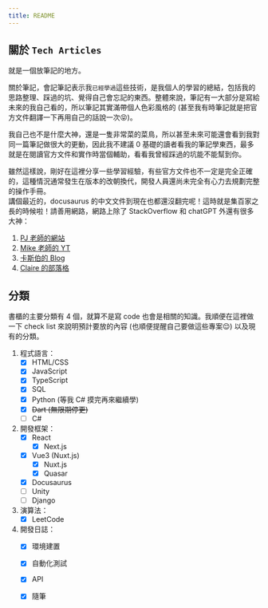 ```yaml
---
title: README
---
```

## 關於 `Tech Articles`
就是一個放筆記的地方。

關於筆記，會記筆記表示我`已經學過`這些技術，是我個人的學習的總結，包括我的思路整理、踩過的坑、覺得自己會忘記的東西。整體來說，筆記有一大部分是寫給未來的我自己看的，所以筆記其實滿帶個人色彩風格的 (甚至我有時筆記就是把官方文件翻譯一下再用自己的話說一次:stuck_out_tongue_closed_eyes:)。

我自己也不是什麼大神，還是一隻非常菜的菜鳥，所以甚至未來可能還會看到我對同一篇筆記做很大的更動，因此我不建議 0 基礎的讀者看我的筆記學東西，最多就是在閱讀官方文件和實作時當個輔助，看看我曾經踩過的坑能不能幫到你。

雖然這樣說，剛好在這裡分享一些學習經驗，有些官方文件也不一定是完全正確的，這種情況通常發生在版本的改朝換代，開發人員還尚未完全有心力去規劃完整的操作手冊。  
講個最近的，docusaurus 的中文文件到現在也都還沒翻完呢！這時就是集百家之長的時候啦！請善用網路，網路上除了 StackOverflow 和 chatGPT 外還有很多大神：
1. [PJ 老師的網站](https://pjchender.dev/)
2. [Mike 老師的 YT](https://www.youtube.com/channel/UC7ArpUezGLX-dZ0FTS_jVMQ)
3. [卡斯伯的 Blog](https://www.casper.tw/)
4. [Claire 的部落格](https://clairechang.tw/)

## 分類
書櫃的主要分類有 4 個，就算不是寫 code 也會是相關的知識。我順便在這裡做一下 check list 來說明預計要放的內容 (也順便提醒自己要做這些專案:relieved:) 以及現有的分類。
1. 程式語言：
    - [x] HTML/CSS
    - [x] JavaScript
    - [x] TypeScript
    - [x] SQL
    - [x] Python (等我 C# 摸完再來繼續學)
    - [x] ~~Dart (無限期停更)~~
    - [ ] C#
2. 開發框架：
    - [x] React
        - [x] Next.js
    - [x] Vue3 (Nuxt.js)
        - [x] Nuxt.js
        - [x] Quasar
    - [x] Docusaurus
    - [ ] Unity
    - [ ] Django
3. 演算法：
    - [x] LeetCode
4. 開發日誌：
    - [x] 環境建置
    - [x] 自動化測試
    - [x] API
    - [x] 隨筆


